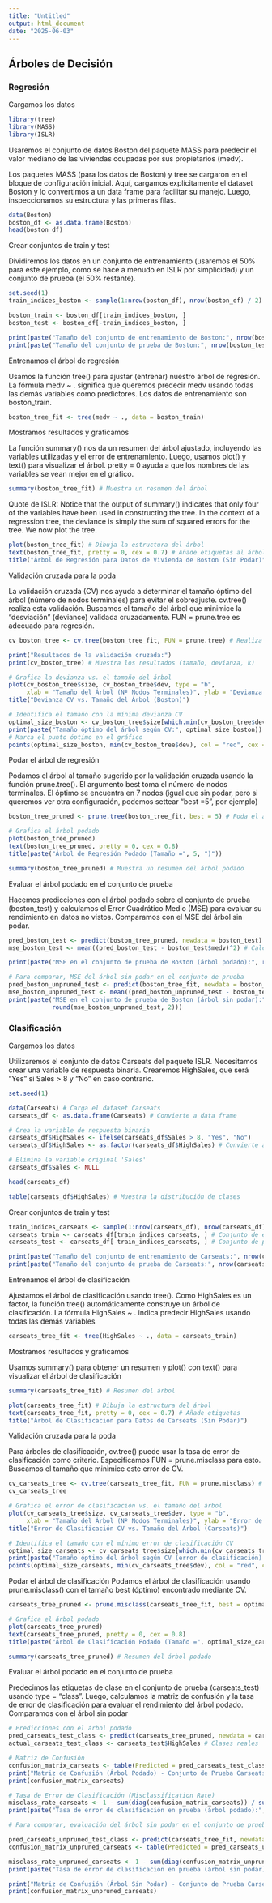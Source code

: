 ---
title: "Untitled"
output: html_document
date: "2025-06-03"
---
## Árboles de Decisión
### Regresión

Cargamos los datos

```{r}
library(tree)
library(MASS)
library(ISLR)
```

Usaremos el conjunto de datos Boston del paquete MASS para predecir el valor mediano de las viviendas ocupadas por sus propietarios (medv).

Los paquetes MASS (para los datos de Boston) y tree se cargaron en el bloque de configuración inicial. Aquí, cargamos explícitamente el dataset Boston y lo convertimos a un data frame para facilitar su manejo. Luego, inspeccionamos su estructura y las primeras filas.

```{r}
data(Boston)
boston_df <- as.data.frame(Boston)
head(boston_df)
```
Crear conjuntos de train y test

Dividiremos los datos en un conjunto de entrenamiento (usaremos el 50% para este ejemplo, como se hace a menudo en ISLR por simplicidad) y un conjunto de prueba (el 50% restante).

```{r}
set.seed(1)
train_indices_boston <- sample(1:nrow(boston_df), nrow(boston_df) / 2)

boston_train <- boston_df[train_indices_boston, ]
boston_test <- boston_df[-train_indices_boston, ]

print(paste("Tamaño del conjunto de entrenamiento de Boston:", nrow(boston_train)))
print(paste("Tamaño del conjunto de prueba de Boston:", nrow(boston_test)))
```
Entrenamos el árbol de regresión

Usamos la función tree() para ajustar (entrenar) nuestro árbol de regresión. La fórmula medv ~ . significa que queremos predecir medv usando todas las demás variables como predictores. Los datos de entrenamiento son boston_train.

```{r}
boston_tree_fit <- tree(medv ~ ., data = boston_train)
```

Mostramos resultados y graficamos

La función summary() nos da un resumen del árbol ajustado, incluyendo las variables utilizadas y el error de entrenamiento. Luego, usamos plot() y text() para visualizar el árbol. pretty = 0 ayuda a que los nombres de las variables se vean mejor en el gráfico.

```{r}
summary(boston_tree_fit) # Muestra un resumen del árbol
```
Quote de ISLR: Notice that the output of summary() indicates that only four of the variables have been used in constructing the tree. In the context of a regression tree, the deviance is simply the sum of squared errors for the tree. We now plot the tree.

```{r}
plot(boston_tree_fit) # Dibuja la estructura del árbol
text(boston_tree_fit, pretty = 0, cex = 0.7) # Añade etiquetas al árbol
title("Árbol de Regresión para Datos de Vivienda de Boston (Sin Podar)")
```
Validación cruzada para la poda

La validación cruzada (CV) nos ayuda a determinar el tamaño óptimo del árbol (número de nodos terminales) para evitar el sobreajuste. cv.tree() realiza esta validación. Buscamos el tamaño del árbol que minimice la “desviación” (deviance) validada cruzadamente. FUN = prune.tree es adecuado para regresión.

```{r}
cv_boston_tree <- cv.tree(boston_tree_fit, FUN = prune.tree) # Realiza validación cruzada

print("Resultados de la validación cruzada:")
print(cv_boston_tree) # Muestra los resultados (tamaño, devianza, k)

# Grafica la devianza vs. el tamaño del árbol
plot(cv_boston_tree$size, cv_boston_tree$dev, type = "b",
     xlab = "Tamaño del Árbol (Nº Nodos Terminales)", ylab = "Devianza CV")
title("Devianza CV vs. Tamaño del Árbol (Boston)")

# Identifica el tamaño con la mínima devianza CV
optimal_size_boston <- cv_boston_tree$size[which.min(cv_boston_tree$dev)]
print(paste("Tamaño óptimo del árbol según CV:", optimal_size_boston))
# Marca el punto óptimo en el gráfico
points(optimal_size_boston, min(cv_boston_tree$dev), col = "red", cex = 2, pch = 20)
```
Podar el árbol de regresión

Podamos el árbol al tamaño sugerido por la validación cruzada usando la función prune.tree(). El argumento best toma el número de nodos terminales. El óptimo se encuentra en 7 nodos (igual que sin podar, pero si queremos ver otra configuración, podemos settear “best =5”, por ejemplo)

```{r}
boston_tree_pruned <- prune.tree(boston_tree_fit, best = 5) # Poda el árbol

# Grafica el árbol podado
plot(boston_tree_pruned)
text(boston_tree_pruned, pretty = 0, cex = 0.8)
title(paste("Árbol de Regresión Podado (Tamaño =", 5, ")"))
```
```{r}
summary(boston_tree_pruned) # Muestra un resumen del árbol podado
```
Evaluar el árbol podado en el conjunto de prueba

Hacemos predicciones con el árbol podado sobre el conjunto de prueba (boston_test) y calculamos el Error Cuadrático Medio (MSE) para evaluar su rendimiento en datos no vistos. Comparamos con el MSE del árbol sin podar.

```{r}
pred_boston_test <- predict(boston_tree_pruned, newdata = boston_test) # Predice en el conjunto de prueba
mse_boston_test <- mean((pred_boston_test - boston_test$medv)^2) # Calcula el MSE

print(paste("MSE en el conjunto de prueba de Boston (árbol podado):", round(mse_boston_test, 2)))

# Para comparar, MSE del árbol sin podar en el conjunto de prueba
pred_boston_unpruned_test <- predict(boston_tree_fit, newdata = boston_test)
mse_boston_unpruned_test <- mean((pred_boston_unpruned_test - boston_test$medv)^2)
print(paste("MSE en el conjunto de prueba de Boston (árbol sin podar):",
            round(mse_boston_unpruned_test, 2)))
```


### Clasificación
Cargamos los datos

Utilizaremos el conjunto de datos Carseats del paquete ISLR. Necesitamos crear una variable de respuesta binaria. Crearemos HighSales, que será “Yes” si Sales > 8 y “No” en caso contrario.


```{r}
set.seed(1)
```

```{r}
data(Carseats) # Carga el dataset Carseats
carseats_df <- as.data.frame(Carseats) # Convierte a data frame

# Crea la variable de respuesta binaria
carseats_df$HighSales <- ifelse(carseats_df$Sales > 8, "Yes", "No")
carseats_df$HighSales <- as.factor(carseats_df$HighSales) # Convierte a factor

# Elimina la variable original 'Sales'
carseats_df$Sales <- NULL

head(carseats_df)

```

```{r}
table(carseats_df$HighSales) # Muestra la distribución de clases
```

Crear conjuntos de train y test

```{r}
train_indices_carseats <- sample(1:nrow(carseats_df), nrow(carseats_df) / 2) # Índices para entrenamiento
carseats_train <- carseats_df[train_indices_carseats, ] # Conjunto de entrenamiento
carseats_test <- carseats_df[-train_indices_carseats, ] # Conjunto de prueba

print(paste("Tamaño del conjunto de entrenamiento de Carseats:", nrow(carseats_train)))
print(paste("Tamaño del conjunto de prueba de Carseats:", nrow(carseats_test)))
```
Entrenamos el árbol de clasificación

Ajustamos el árbol de clasificación usando tree(). Como HighSales es un factor, la función tree() automáticamente construye un árbol de clasificación. La fórmula HighSales ~ . indica predecir HighSales usando todas las demás variables

```{r}
carseats_tree_fit <- tree(HighSales ~ ., data = carseats_train)
```

Mostramos resultados y graficamos

Usamos summary() para obtener un resumen y plot() con text() para visualizar el árbol de clasificación

```{r}
summary(carseats_tree_fit) # Resumen del árbol
```

```{r}
plot(carseats_tree_fit) # Dibuja la estructura del árbol
text(carseats_tree_fit, pretty = 0, cex = 0.7) # Añade etiquetas
title("Árbol de Clasificación para Datos de Carseats (Sin Podar)")
```
Validación cruzada para la poda

Para árboles de clasificación, cv.tree() puede usar la tasa de error de clasificación como criterio. Especificamos FUN = prune.misclass para esto. Buscamos el tamaño que minimice este error de CV.

```{r}
cv_carseats_tree <- cv.tree(carseats_tree_fit, FUN = prune.misclass) # CV usando error de clasificación
cv_carseats_tree
```

```{r}
# Grafica el error de clasificación vs. el tamaño del árbol
plot(cv_carseats_tree$size, cv_carseats_tree$dev, type = "b",
     xlab = "Tamaño del Árbol (Nº Nodos Terminales)", ylab = "Error de Clasificación CV")
title("Error de Clasificación CV vs. Tamaño del Árbol (Carseats)")

# Identifica el tamaño con el mínimo error de clasificación CV
optimal_size_carseats <- cv_carseats_tree$size[which.min(cv_carseats_tree$dev)]
print(paste("Tamaño óptimo del árbol según CV (error de clasificación):", optimal_size_carseats))
points(optimal_size_carseats, min(cv_carseats_tree$dev), col = "red", cex = 2, pch = 20)
```

Podar el árbol de clasificación
Podamos el árbol de clasificación usando prune.misclass() con el tamaño best (óptimo) encontrado mediante CV.

```{r}
carseats_tree_pruned <- prune.misclass(carseats_tree_fit, best = optimal_size_carseats) # Poda el árbol

# Grafica el árbol podado
plot(carseats_tree_pruned)
text(carseats_tree_pruned, pretty = 0, cex = 0.8)
title(paste("Árbol de Clasificación Podado (Tamaño =", optimal_size_carseats, ")"))
```
```{r}
summary(carseats_tree_pruned) # Resumen del árbol podado
```
Evaluar el árbol podado en el conjunto de prueba

Predecimos las etiquetas de clase en el conjunto de prueba (carseats_test) usando type = "class". Luego, calculamos la matriz de confusión y la tasa de error de clasificación para evaluar el rendimiento del árbol podado. Comparamos con el árbol sin podar

```{r}
# Predicciones con el árbol podado
pred_carseats_test_class <- predict(carseats_tree_pruned, newdata = carseats_test, type = "class")
actual_carseats_test_class <- carseats_test$HighSales # Clases reales

# Matriz de Confusión
confusion_matrix_carseats <- table(Predicted = pred_carseats_test_class, Actual = actual_carseats_test_class)
print("Matriz de Confusión (Árbol Podado) - Conjunto de Prueba Carseats:")
print(confusion_matrix_carseats)
```

```{r}
# Tasa de Error de Clasificación (Misclassification Rate)
misclass_rate_carseats <- 1 - sum(diag(confusion_matrix_carseats)) / sum(confusion_matrix_carseats)
print(paste("Tasa de error de clasificación en prueba (árbol podado):", round(misclass_rate_carseats, 4)))
```
```{r}
# Para comparar, evaluación del árbol sin podar en el conjunto de prueba

pred_carseats_unpruned_test_class <- predict(carseats_tree_fit, newdata = carseats_test, type = "class")
confusion_matrix_unpruned_carseats <- table(Predicted = pred_carseats_unpruned_test_class, Actual = actual_carseats_test_class)

misclass_rate_unpruned_carseats <- 1 - sum(diag(confusion_matrix_unpruned_carseats)) / sum(confusion_matrix_unpruned_carseats)
print(paste("Tasa de error de clasificación en prueba (árbol sin podar):", round(misclass_rate_unpruned_carseats, 4)))

print("Matriz de Confusión (Árbol Sin Podar) - Conjunto de Prueba Carseats:")
print(confusion_matrix_unpruned_carseats)
```

